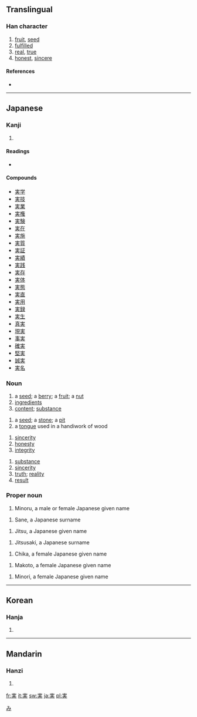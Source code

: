 {{see|實}}
==Translingual==

===Han character===
{{Han char|rn=40|rad=宀|as=05|sn=8|four=|canj=十手大 (JQK)}}

# [[fruit]], [[seed]]
# [[fulfilled]]
# [[real]], [[true]]
# [[honest]], [[sincere]]

====References====
* {{Han ref|kx=0284.081|dkj=07124|dj=0561.100|hdz=20917.091|uh=5B9F|ud=23455}}

----

==Japanese==

===Kanji===
{{ja-kanji|grade=3|rs=宀05}}

# {{defn|Japanese}}

====Readings====
* {{ja-readings|on=[[じつ]] (jitsu), [[しつ]] (shitsu)|kun=[[み]] (mi), [[みのる]] (minoru), [[みちる]] (michiru)}}

====Compounds====
* [[実学]]
* [[実技]]
* [[実業]]
* [[実権]]
* [[実験]]
* [[実在]]
* [[実施]]
* [[実質]]
* [[実証]]
* [[実績]]
* [[実践]]
* [[実存]]
* [[実体]]
* [[実態]]
* [[実直]]
* [[実用]]
* [[実録]]
* [[実生]]
* [[真実]]
* [[現実]]
* [[事実]]
* [[確実]]
* [[堅実]]
* [[誠実]]
* [[実名]]

===Noun===
{{ja-noun|k|hira=み|rom=mi}}

# a [[seed]]; a [[berry]]; a [[fruit]]; a [[nut]]
# [[ingredients]]
# [[content]]; [[substance]]

{{ja-noun|k|hira=さね|rom=sane}}
# a [[seed]]; a [[stone]]; a [[pit]]
# a [[tongue]] used in a handiwork of wood

{{ja-noun|k|hira=まこと|rom=makoto}}
# [[sincerity]]
# [[honesty]]
# [[integrity]]

{{ja-noun|k|hira=じつ|rom=jitsu|hidx=しつ'}}
# [[substance]]
# [[sincerity]]
# [[truth]]; [[reality]]
# [[result]]

===Proper noun===
{{ja-pos|k|proper|hira=みのる|rom=Minoru}}
# Minoru, a male or female Japanese given name

[[Category:1000 Japanese basic words|み]]

{{ja-pos|k|proper|hira=さね|rom=Sane}}
# Sane, a Japanese surname

{{ja-pos|k|proper|hira=じつ|rom=Jitsu}}
# Jitsu, a Japanese given name

{{ja-pos|k|proper|hira=じつさき|rom=Jitsusaki}}
# Jitsusaki, a Japanese surname

{{ja-pos|k|proper|hira=ちか|rom=Chika}}
# Chika, a female Japanese given name

{{ja-pos|k|proper|hira=まこと|rom=Makoto}}
# Makoto, a female Japanese given name

{{ja-pos|k|proper|hira=みのり|rom=Minori}}
# Minori, a female Japanese given name

----

==Korean==

===Hanja===
{{ko-hanja|hangeul=실|rv=sil|mr=sil}}

# {{defn|Korean}}

----

==Mandarin==

===Hanzi===
{{cmn-hanzi|pin=[[shí]] ([[shi2]])|wg=shih<sup>2</sup>}}

# {{defn|Mandarin}}

[[fr:実]]
[[it:実]]
[[sw:実]]
[[ja:実]]
[[pl:実]]